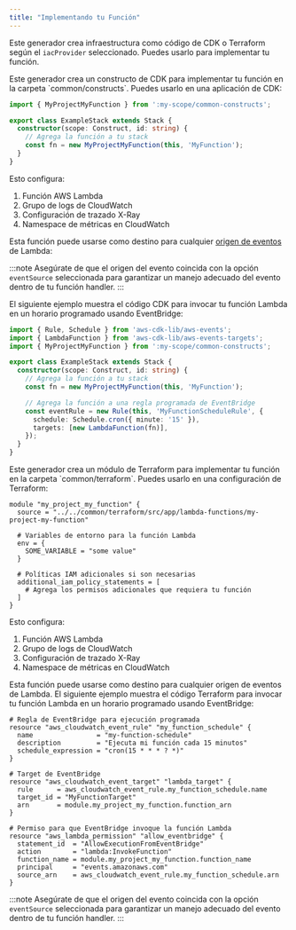 ```yaml
---
title: "Implementando tu Función"
---
```





Este generador crea infraestructura como código de CDK o Terraform según el `iacProvider` seleccionado. Puedes usarlo para implementar tu función.

<Infrastructure>
<Fragment slot="cdk">
Este generador crea un constructo de CDK para implementar tu función en la carpeta `common/constructs`. Puedes usarlo en una aplicación de CDK:

```typescript {1, 6}
import { MyProjectMyFunction } from ':my-scope/common-constructs';

export class ExampleStack extends Stack {
  constructor(scope: Construct, id: string) {
    // Agrega la función a tu stack
    const fn = new MyProjectMyFunction(this, 'MyFunction');
  }
}
```

Esto configura:

1. Función AWS Lambda
2. Grupo de logs de CloudWatch
3. Configuración de trazado X-Ray
4. Namespace de métricas en CloudWatch

Esta función puede usarse como destino para cualquier [origen de eventos](https://docs.powertools.aws.dev/lambda/typescript/latest/utilities/parser/) de Lambda:

:::note
Asegúrate de que el origen del evento coincida con la opción `eventSource` seleccionada para garantizar un manejo adecuado del evento dentro de tu función handler.
:::

El siguiente ejemplo muestra el código CDK para invocar tu función Lambda en un horario programado usando EventBridge:

```typescript
import { Rule, Schedule } from 'aws-cdk-lib/aws-events';
import { LambdaFunction } from 'aws-cdk-lib/aws-events-targets';
import { MyProjectMyFunction } from ':my-scope/common-constructs';

export class ExampleStack extends Stack {
  constructor(scope: Construct, id: string) {
    // Agrega la función a tu stack
    const fn = new MyProjectMyFunction(this, 'MyFunction');

    // Agrega la función a una regla programada de EventBridge
    const eventRule = new Rule(this, 'MyFunctionScheduleRule', {
      schedule: Schedule.cron({ minute: '15' }),
      targets: [new LambdaFunction(fn)],
    });
  }
}
```
</Fragment>
<Fragment slot="terraform">
Este generador crea un módulo de Terraform para implementar tu función en la carpeta `common/terraform`. Puedes usarlo en una configuración de Terraform:

```hcl {2}
module "my_project_my_function" {
  source = "../../common/terraform/src/app/lambda-functions/my-project-my-function"

  # Variables de entorno para la función Lambda
  env = {
    SOME_VARIABLE = "some value"
  }

  # Políticas IAM adicionales si son necesarias
  additional_iam_policy_statements = [
    # Agrega los permisos adicionales que requiera tu función
  ]
}
```

Esto configura:

1. Función AWS Lambda
2. Grupo de logs de CloudWatch
3. Configuración de trazado X-Ray
4. Namespace de métricas en CloudWatch

Esta función puede usarse como destino para cualquier origen de eventos de Lambda. El siguiente ejemplo muestra el código Terraform para invocar tu función Lambda en un horario programado usando EventBridge:

```hcl
# Regla de EventBridge para ejecución programada
resource "aws_cloudwatch_event_rule" "my_function_schedule" {
  name                = "my-function-schedule"
  description         = "Ejecuta mi función cada 15 minutos"
  schedule_expression = "cron(15 * * * ? *)"
}

# Target de EventBridge
resource "aws_cloudwatch_event_target" "lambda_target" {
  rule      = aws_cloudwatch_event_rule.my_function_schedule.name
  target_id = "MyFunctionTarget"
  arn       = module.my_project_my_function.function_arn
}

# Permiso para que EventBridge invoque la función Lambda
resource "aws_lambda_permission" "allow_eventbridge" {
  statement_id  = "AllowExecutionFromEventBridge"
  action        = "lambda:InvokeFunction"
  function_name = module.my_project_my_function.function_name
  principal     = "events.amazonaws.com"
  source_arn    = aws_cloudwatch_event_rule.my_function_schedule.arn
}
```

:::note
Asegúrate de que el origen del evento coincida con la opción `eventSource` seleccionada para garantizar un manejo adecuado del evento dentro de tu función handler.
:::
</Fragment>
</Infrastructure>